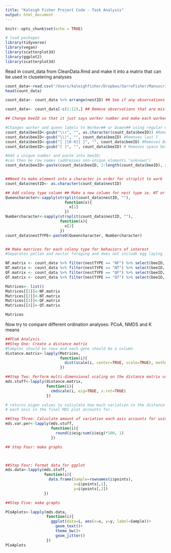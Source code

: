 ```yaml
---
title: "Kaleigh Fisher Project Code - Task Analysis"
output: html_document
---
```


```r
knitr::opts_chunk$set(echo = TRUE)
```

```r
# load packages 
library(tidyverse)
library(vegan)
library(scatterplot3d)
library(ggplot2)
library(scatterplot3d)

```

Read in count_data from CleanData.Rmd and make it into a matrix that can be used in clusetering analyses 
```r
count_data<-read.csv("/Users/kaleighfisher/Dropbox/SarroFisher/Manuscript_analyses/count_data.csv")
head(count_data)

count_data<- count_data %>% arrange(nestID) ## See if any observations are mislabelled 

count_data<- count_data[-c(1:12),] ## Remove observations that are mislabelled 

## Change beeID so that it just says worker number and make each worker unique so that it can be used as a row name in the matrix 

#Changes worker and queen labels to Worker## or Queen## using regular expressions
count_data$beeID<-gsub("\\(", "", as.character(count_data$beeID)) #Removes first (
count_data$beeID<-gsub("\\)", "", count_data$beeID) #Removes last )
count_data$beeID<-gsub("[ ][0-9][ ]", "", count_data$beeID) #Removes Boris number/spaces for workers
count_data$beeID<-gsub("[ ]", "", count_data$beeID) # Removes space between Queen and number 

#Add a unique number and paste into beeID; 
#can then be row names (addresses non-unique elements "unknown")
count_data$beeID<-paste(count_data$beeID, 1:length(count_data$beeID), sep="_")


##Need to make element into a character in order for strsplit to work 
count_data$nestID<- as.character(count_data$nestID)

## Add colony type column ## Make a new column for nest type ie. NT or QT 
Queencharacter<-sapply(strsplit(count_data$nestID, ""), 
                          function(x){
                            x[1]
                          })
Numbercharacter<-sapply(strsplit(count_data$nestID, ""),
                        function(x){
                          x[2]
                        })    
count_data$nestTYPE<-paste0(Queencharacter, Numbercharacter)


## Make matrices for each colony type for behaviors of interest 
#Separates pollen and nectar foraging and does not include egg laying 

NF.matrix <- count_data %>% filter(nestTYPE == "NF") %>% select(beeID, feedsbrood, pollenforaging, nectarforaging) %>% remove_rownames %>% column_to_rownames(var="beeID")
NT.matrix <- count_data %>% filter(nestTYPE == "NT") %>% select(beeID, feedsbrood, pollenforaging, nectarforaging) %>% remove_rownames %>% column_to_rownames(var="beeID")
QF.matrix <- count_data %>% filter(nestTYPE == "QF") %>% select(beeID, feedsbrood, pollenforaging, nectarforaging) %>% remove_rownames %>% column_to_rownames(var="beeID")
QT.matrix <- count_data %>% filter(nestTYPE == "QT") %>% select(beeID, feedsbrood, pollenforaging, nectarforaging) %>% remove_rownames %>% column_to_rownames(var="beeID")

Matrices<- list()
Matrices[[1]]<-NF.matrix
Matrices[[2]]<-NT.matrix
Matrices[[3]]<-QF.matrix
Matrices[[4]]<-QT.matrix

Matrices
```

Now try to compare different ordination analyses: PCoA, NMDS and K means 

```r

##PCoA Analysis
##Step One: Create a distance matrix 
#Samples should be rows and each gene should be a column 
distance.matrix<-lapply(Matrices, 
                        function(i){
                          dist(scale(i, center=TRUE, scale=TRUE), method="euclidean")
                        })

##Step Two: Perform multi-dimensional scaling on the distance matrix using the cmdscale() funciton 
mds.stuff<-lapply(distance.matrix, 
                  function(i){
                    cmdscale(i, eig=TRUE, x.ret=TRUE)
                  })

# returns eigen values to calculate how much variation in the distance matrix 
# each axis in the final MDS plot accounts for. 

##Step Three: Calculate amount of variation each axis accounts for using eigen values
mds.var.per<-lapply(mds.stuff, 
                    function(i){
                      round(i$eig/sum(i$eig)*100, 1)
                    })

## Step Four: make graphs



##Step Four: Format data for ggplot
mds.data<-lapply(mds.stuff,
                 function(i){
                   data.frame(Sample=rownames(i$points), 
                              x=i$points[,1],
                              y=i$points[,2])
                 })

##Step Five: make graphs 

PCoAplots<-lapply(mds.data,
                  function(i){
                    ggplot(data=i, aes(x=x, y=y, label=Sample))+
                      geom_text()+
                      theme_bw()+
                      geom_jitter()
                  })
PCoAplots


```

